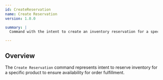 ```yaml
---
id: CreateReservation
name: Create Reservation
version: 1.0.0

summary: |
  Command with the intent to create an inventory reservation for a specific product

---
```


## Overview

The `Create Reservation` command represents intent to reserve inventory for a specific product to ensure availability for order fulfillment.

<NodeGraph />
